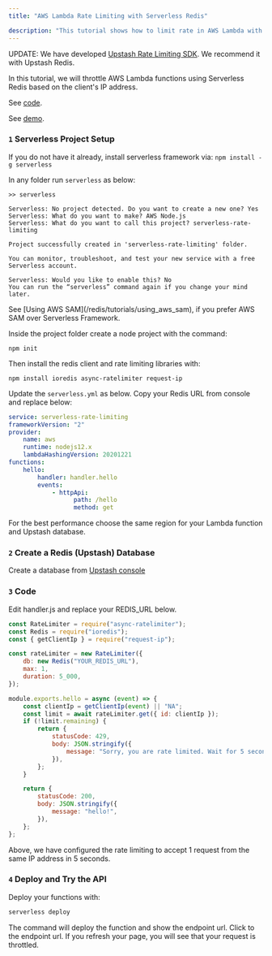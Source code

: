 ```yaml
---
title: "AWS Lambda Rate Limiting with Serverless Redis"

description: "This tutorial shows how to limit rate in AWS Lambda with Serverless Redis."
---
```


UPDATE: We have developed
[Upstash Rate Limiting SDK](https://github.com/upstash/ratelimit). We recommend
it with Upstash Redis.

In this tutorial, we will throttle AWS Lambda functions using Serverless Redis
based on the client's IP address.

See
[code](https://github.com/upstash/examples/tree/master/serverless-rate-limiting).

See [demo](https://5hg3vtj7gk.execute-api.us-west-1.amazonaws.com/hello).

### `1` Serverless Project Setup

If you do not have it already, install serverless framework via:
`npm install -g serverless`

In any folder run `serverless` as below:

```text
>> serverless

Serverless: No project detected. Do you want to create a new one? Yes
Serverless: What do you want to make? AWS Node.js
Serverless: What do you want to call this project? serverless-rate-limiting

Project successfully created in 'serverless-rate-limiting' folder.

You can monitor, troubleshoot, and test your new service with a free Serverless account.

Serverless: Would you like to enable this? No
You can run the “serverless” command again if you change your mind later.
```

<Note>
See [Using AWS SAM](/redis/tutorials/using_aws_sam), if you prefer AWS SAM over Serverless Framework.
</Note>

Inside the project folder create a node project with the command:

```
npm init
```

Then install the redis client and rate limiting libraries with:

```
npm install ioredis async-ratelimiter request-ip
```

Update the `serverless.yml` as below. Copy your Redis URL from console and
replace below:

```yaml
service: serverless-rate-limiting
frameworkVersion: "2"
provider:
    name: aws
    runtime: nodejs12.x
    lambdaHashingVersion: 20201221
functions:
    hello:
        handler: handler.hello
        events:
            - httpApi:
                  path: /hello
                  method: get
```

<Note>
    For the best performance choose the same region for your Lambda function and
    Upstash database.
</Note>

### `2` Create a Redis (Upstash) Database

Create a database from [Upstash console](https://console.upstash.com)

### `3` Code

Edit handler.js and replace your REDIS_URL below.

<Snippet file="redis/ioredisnote.mdx" />

```javascript
const RateLimiter = require("async-ratelimiter");
const Redis = require("ioredis");
const { getClientIp } = require("request-ip");

const rateLimiter = new RateLimiter({
    db: new Redis("YOUR_REDIS_URL"),
    max: 1,
    duration: 5_000,
});

module.exports.hello = async (event) => {
    const clientIp = getClientIp(event) || "NA";
    const limit = await rateLimiter.get({ id: clientIp });
    if (!limit.remaining) {
        return {
            statusCode: 429,
            body: JSON.stringify({
                message: "Sorry, you are rate limited. Wait for 5 seconds",
            }),
        };
    }

    return {
        statusCode: 200,
        body: JSON.stringify({
            message: "hello!",
        }),
    };
};
```

Above, we have configured the rate limiting to accept 1 request from the same IP
address in 5 seconds.

### `4` Deploy and Try the API

Deploy your functions with:

```bash
serverless deploy
```

The command will deploy the function and show the endpoint url. Click to the
endpoint url. If you refresh your page, you will see that your request is
throttled.
